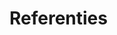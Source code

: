 # Referenties {.unnumbered}

::: {#refs}
:::

```{=html}
<!--
Eventueel opsplitsen in sleutelreferentie en overige referenties.
-->
```
```{=html}
<!--
Emis. Ministerieel besluit van 29 januari 2015. Belgisch Staatsblad van 18
februari 2015. Compendium voor monsterneming en analyse in uitvoering van het
Materialendecreet en het Bodemdecreet. Versie november 2013. Vaste deel van de
aarde CMA/1/A.1 [[http://www.emis.vito.be]{.underline}](http://www.emis.vito.be)

Emis. Ministerieel besluit van 8 juli 2014. Belgisch Staatsblad van 6 augustus
2014. Compendium voor monsterneming, meting en analyse in het kader van
bodembescherming (BOC) Versie 1.3, mei 2014.
[[http://www.emis.vito.be]{.underline}](http://www.emis.vito.be)

Eijkelkamp Agrisearch Equipment. Februari 2015. Gouge augers. Operating
instructions. M1.04.E. downloaded from <http://www.eijkelkamp.com>

Van Delft, B., de Waal, R., Kemmers, R., Mekkink, P. 2004. Veldgids humusvormen.
Beschrijving en classificatie van humusprofielen voor ecologische toepassingen.
Versie 1.03 12-12-2006.


-->
```
